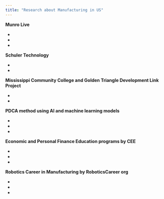 ```yaml
---
title: "Research about Manufacturing in US"
---
```


**Munro Live**

-   

-   

-   

**Schuler Technology**

-   

-   

**Mississippi Community College and Golden Triangle Development Link Project**

-   

-   

**PDCA method using AI and machine learning models**

-   

-   

-   

**Economic and Personal Finance Education programs by CEE**

-   

-   

-   

**Robotics Career in Manufacturing by RoboticsCareer org**

-   

-   

-   